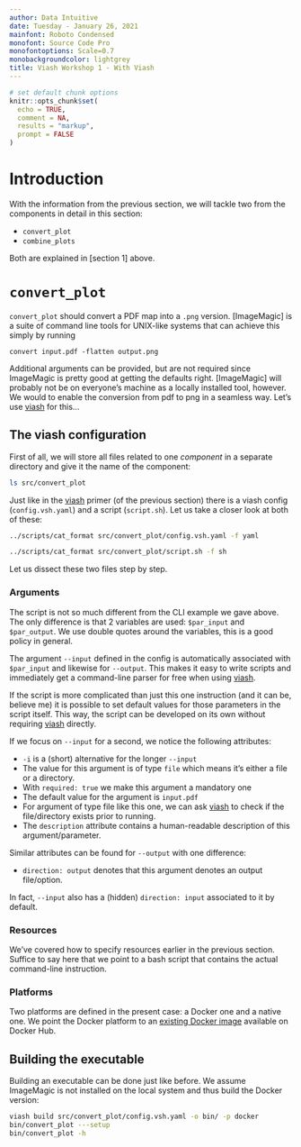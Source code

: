```yaml
---
author: Data Intuitive
date: Tuesday - January 26, 2021
mainfont: Roboto Condensed
monofont: Source Code Pro
monofontoptions: Scale=0.7
monobackgroundcolor: lightgrey
title: Viash Workshop 1 - With Viash
---
```


```r
# set default chunk options
knitr::opts_chunk$set(
  echo = TRUE,
  comment = NA,
  results = "markup",
  prompt = FALSE
)
```

# Introduction

With the information from the previous section, we will tackle two from the components in detail in this section:

- `convert_plot`
- `combine_plots`

Both are explained in [section 1] above.

# `convert_plot`

`convert_plot` should convert a PDF map into a `.png` version. [ImageMagic] is a suite of command line tools for UNIX-like systems that can achieve this simply by running

```
convert input.pdf -flatten output.png
```

Additional arguments can be provided, but are not required since ImageMagic is pretty good at getting the defaults right. [ImageMagic] will probably not be on everyone's machine as a locally installed tool, however. We would to enable the conversion from pdf to png in a seamless way. Let's use [viash] for this...

## The viash configuration

First of all, we will store all files related to one _component_ in a separate directory and give it the name of the component:

```sh
ls src/convert_plot
```

Just like in the [viash] primer (of the previous section) there is a viash config (`config.vsh.yaml`) and a script (`script.sh`). Let us take a closer look at both of these:

```sh
../scripts/cat_format src/convert_plot/config.vsh.yaml -f yaml
```

```sh
../scripts/cat_format src/convert_plot/script.sh -f sh
```

Let us dissect these two files step by step.

### Arguments

The script is not so much different from the CLI example we gave above. The only difference is that 2 variables are used: `$par_input` and `$par_output`. We use double quotes around the variables, this is a good policy in general.

The argument `--input` defined in the config is automatically associated with `$par_input` and likewise for `--output`. This makes it easy to write scripts and immediately get a command-line parser for free when using [viash].

If the script is more complicated than just this one instruction (and it can be, believe me) it is possible to set default values for those parameters in the script itself. This way, the script can be developed on its own without requiring [viash] directly.

If we focus on `--input` for a second, we notice the following attributes:

- `-i` is a (short) alternative for the longer `--input`
- The value for this argument is of type `file` which means it's either a file or a directory.
- With `required: true` we make this argument a mandatory one
- The default value for the argument is `input.pdf`
- For argument of type file like this one, we can ask [viash] to check if the file/directory exists prior to running.
- The `description` attribute contains a human-readable description of this argument/parameter.

Similar attributes can be found for `--output` with one difference:

- `direction: output` denotes that this argument denotes an output file/option.

In fact, `--input` also has a (hidden) `direction: input` associated to it by default.

### Resources

We've covered how to specify resources earlier in the previous section. Suffice to say here that we point to a bash script that contains the actual command-line instruction.

### Platforms

Two platforms are defined in the present case: a Docker one and a native one. We point the Docker platform to an [ existing Docker image](https://hub.docker.com/r/dpokidov/imagemagick/) available on Docker Hub.

## Building the executable

Building an executable can be done just like before. We assume ImageMagic is not installed on the local system and thus build the Docker version:

```sh
viash build src/convert_plot/config.vsh.yaml -o bin/ -p docker
bin/convert_plot ---setup
bin/convert_plot -h
```



[viash]: https://github.com/data-intuitive/viash
